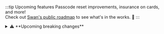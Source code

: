 :::tip Upcoming features
Passcode reset improvements, insurance on cards, and more!<br />
Check out [Swan's public roadmap](https://swanio.notion.site/Swan-Public-Roadmap-385e4b2e91b3409786a6c8e885654a22) to see what's in the works. :rocket:
:::

<details>
  <summary>⚠️ **Upcoming breaking changes**</summary>

  <div>

💶 On **August 1st**, we're removing the `merchantPayment` field in the `InitiateCheckMerchantPaymentSuccessPayload`, use [`checkMerchantPayment`](/topics/merchants/online/checks/guide-initiate) instead. We're also deprecating `merchantPayment`.

🪪 Starting **August 7th,** we'll [recommend](/topics/users/identifications/#processes-recommendations) `QES` as the identification method for German accounts, replacing the current `Expert` level. If you use `Auto`, no action is needed. This change will apply automatically.

🛑 Starting **August 18th**, the `initiateCheckMerchantPayment` mutation will return a new rejection: `MerchantPaymentAlreadyExistsRejection`. This occurs when **you try to create a merchant payment** and the **CMC7 value** is already used by an existing payment that hasn't been `Rejected` or `Canceled`. If the existing payment with the same CMC7 *was* `Rejected` or `Canceled`, your mutation will still succeed.

💳 Starting **August 21st**, refund transactions will be linked to the `paymentId` of their original debit authorization when referenced by merchants. This change affects you only if you expect debit clearing transactions on a debit authorization.

📄 Starting **August 28th**, we'll start using these new, already available enum variables: `USPersonStatusDeclaration` and `ProofOfBusinessActivity` for [SupportingDocumentPurpose](https://api-reference.swan.io/objects/supporting-document-purpose/), and `W9`, `W8`, and `CertificateOfLossOfNationality` for [SupportingDocumentType](https://api-reference.swan.io/enums/supporting-document-type/).

📖 **October 9th** is the compliance date for the new **Verification of Payee regulation**. Read our [documentation](https://docs.swan.io/topics/payments/credit-transfers/sepa/verification-of-payee/) to determine how this European regulation impacts your business and how to update your Swan integration.

👥 Starting **December 31st**, the `bookedBalanceAfter` field will be removed from the transaction query. Please use the `balanceAfter.amount` on `BookedTransactionStatusInfo`.

  </div>
</details>